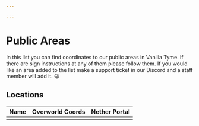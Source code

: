 ```yaml
---

---
```


# Public Areas

In this list you can find coordinates to our public areas in Vanilla Tyme. If there are sign instructions at any of them please follow them. If you would like an area added to the list make a support ticket in our Discord and a staff member will add it. 😀

## Locations

| Name | Overworld Coords | Nether Portal |
| ---- | ---------------- | ------------- |
|      |                  |               |


<PesterDataTable
  columns={columns}
  data={areas}
/>

<PesterDataButton
  text="Suggest New Article"
  editUrl="https://github.com/pester/docs/edit/master/docs/additional-resources/articles.table.js"
/>